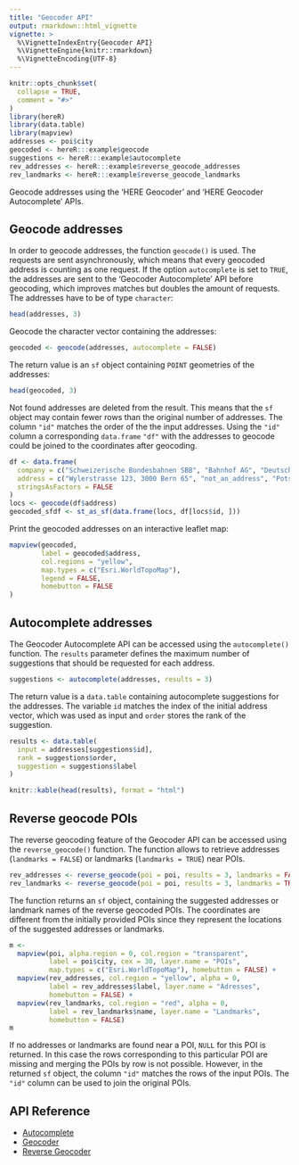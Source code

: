 ```yaml
---
title: "Geocoder API"
output: rmarkdown::html_vignette
vignette: >
  %\VignetteIndexEntry{Geocoder API}
  %\VignetteEngine{knitr::rmarkdown}
  %\VignetteEncoding{UTF-8}
---
```


```r
knitr::opts_chunk$set(
  collapse = TRUE,
  comment = "#>"
)
library(hereR)
library(data.table)
library(mapview)
addresses <- poi$city
geocoded <- hereR:::example$geocode
suggestions <- hereR:::example$autocomplete
rev_addresses <- hereR:::example$reverse_geocode_addresses
rev_landmarks <- hereR:::example$reverse_geocode_landmarks
```

Geocode addresses using the 'HERE Geocoder' and 'HERE Geocoder Autocomplete' APIs.

## Geocode addresses
In order to geocode addresses, the function `geocode()` is used. The requests are sent asynchronously, which means that every geocoded address is counting as one request. If the option `autocomplete` is set to `TRUE`, the addresses are sent to the 'Geocoder Autocomplete' API before geocoding, which improves matches but doubles the amount of requests. The addresses have to be of type `character`:

```r
head(addresses, 3)
```

Geocode the character vector containing the addresses:
```r
geocoded <- geocode(addresses, autocomplete = FALSE)
```

The return value is an `sf` object containing `POINT` geometries of the addresses:
```r
head(geocoded, 3)
```

Not found addresses are deleted from the result. This means that the `sf` object may contain fewer rows than the original number of addresses. The column `"id"` matches the order of the the input addresses. Using the `"id"` column a corresponding `data.frame` `"df"` with the addresses to geocode could be joined to the coordinates after geocoding.
```r
df <- data.frame(
  company = c("Schweizerische Bundesbahnen SBB", "Bahnhof AG", "Deutsche Bahn AG"),
  address = c("Wylerstrasse 123, 3000 Bern 65", "not_an_address", "Potsdamer Platz 2, 10785 Berlin"),
  stringsAsFactors = FALSE
)
locs <- geocode(df$address)
geocoded_sfdf <- st_as_sf(data.frame(locs, df[locs$id, ]))
```

Print the geocoded addresses on an interactive leaflet map:
```r
mapview(geocoded,
        label = geocoded$address,
        col.regions = "yellow",
        map.types = c("Esri.WorldTopoMap"),
        legend = FALSE,
        homebutton = FALSE
)
```

## Autocomplete addresses

The Geocoder Autocomplete API can be accessed using the `autocomplete()` function. The `results` parameter defines the maximum number of suggestions that should be requested for each address.
```r
suggestions <- autocomplete(addresses, results = 3)
```

The return value is a `data.table` containing autocomplete suggestions for the addresses. The variable `id` matches the index of the initial address vector, which was used as input and `order` stores the rank of the suggestion.

```r
results <- data.table(
  input = addresses[suggestions$id],
  rank = suggestions$order,
  suggestion = suggestions$label
)
```

```r
knitr::kable(head(results), format = "html")
```

## Reverse geocode POIs
The reverse geocoding feature of the Geocoder API can be accessed using the `reverse_geocode()` function. The function allows to retrieve addresses (`landmarks = FALSE`) or landmarks (`landmarks = TRUE`) near POIs. 

```r
rev_addresses <- reverse_geocode(poi = poi, results = 3, landmarks = FALSE)
rev_landmarks <- reverse_geocode(poi = poi, results = 3, landmarks = TRUE)
```

The function returns an `sf` object, containing the suggested addresses or landmark names of the reverse geocoded POIs. The coordinates are different from the initially provided POIs since they represent the locations of the suggested addresses or landmarks.

```r
m <-
  mapview(poi, alpha.region = 0, col.region = "transparent",
          label = poi$city, cex = 30, layer.name = "POIs",
          map.types = c("Esri.WorldTopoMap"), homebutton = FALSE) +
  mapview(rev_addresses, col.region = "yellow", alpha = 0,
          label = rev_addresses$label, layer.name = "Adresses",
          homebutton = FALSE) +
  mapview(rev_landmarks, col.region = "red", alpha = 0,
          label = rev_landmarks$name, layer.name = "Landmarks",
          homebutton = FALSE)
m
```

If no addresses or landmarks are found near a POI, `NULL` for this POI is returned. In this case the rows corresponding to this particular POI are missing and merging the POIs by row is not possible. However, in the returned `sf` object, the column `"id"` matches the rows of the input POIs. The `"id"` column can be used to join the original POIs.

## API Reference

* [Autocomplete](https://developer.here.com/documentation/geocoder-autocomplete/dev_guide/topics/resource-suggest.html)
* [Geocoder](https://developer.here.com/documentation/geocoder/topics/resource-geocode.html)
* [Reverse Geocoder](https://developer.here.com/documentation/geocoder/dev_guide/topics/resource-reverse-geocode.html)
